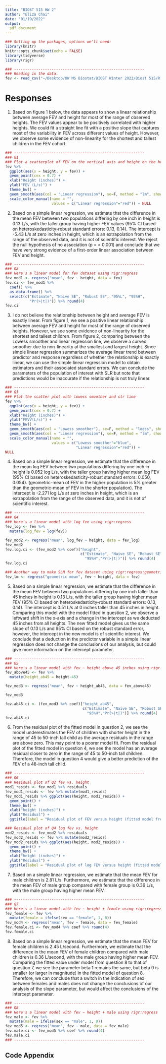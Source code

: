```yaml
---
title: "BIOST 515 HW 2"
author: "Eliza Chai"
date: "01/19/2022"
output:
  pdf_document
---
```


```r
### Setting up the packages, options we'll need:
library(knitr)
knitr::opts_chunk$set(echo = FALSE)
library(tidyverse)
library(rigr)
```

```r
### -----------------------------------------------------------
### Reading in the data. 
fev <- read_csv("~/Desktop/UW MS Biostat/BIOST Winter 2022/Biost 515/R dataset/fev.csv")
```

# Responses

1.  Based on figure 1 below, the data appears to show a linear relationship between average FEV and height for most of the range of observed heights. The FEV values appear to be positively correlated with higher heights. We could fit a straight line fit with a positive slope that captures most of the variability in FEV across different values of height. However, we observe some evidence of non-linearity for the shortest and tallest children in the FEV cohort.


```r
### -----------------------------------------------------------
### Q1
### Plot a scatterplot of FEV on the vertical axis and height on the horizontal axis
fev %>%
  ggplot(aes(x = height, y = fev)) +
  geom_point(cex = 0.7) +
  xlab("Height (inches)") +
  ylab("FEV (L/s)") +
  theme_bw() +
  geom_smooth(aes(col = "Linear regression"), se=F, method = "lm", show.legend = T) +
  scale_color_manual(name = "",
                     values = c("Linear regression"="red")) + NULL
```

2.  Based on a simple linear regression, we estimate that the difference in the mean FEV between two populations differing by one inch in height is 0.13 L/s, with the taller group having higher FEV values (95% CI based on heteroskedasticity-robust standard errors: 0.13, 0.14). The intercept is -5.43 L/s at zero inches in height, which is an extrapolation from the range of the observed data, and it is not of scientific interest. We reject the null hypothesis of no association (p = < 0.001) and conclude that we have very strong evidence of a first-order linear association between FEV and height. 


```r
### -----------------------------------------------------------
### Q2
### Here's a linear model for fev dataset using rigr:regress
fev_mod1 <- regress("mean", fev ~ height, data = fev)
fev.ci <- fev_mod1 %>% 
  coef() %>% 
  as.data.frame() %>% 
  select(c("Estimate", "Naive SE", "Robust SE", "95%L", "95%H",
           "Pr(>|t|)")) %>% round(4)
fev.ci
```

3.  I do not believe the relationship between height and average FEV is exactly linear. From figure 1, we see a positive linear relationship between average FEV and height for most of the range of observed heights. However, we see some evidence of non-linearity for the shortest and tallest children. From figure 2, comparing between the Lowess smoother and linear regression line, we observe a curved smoother due to non-linearity at the smallest and largest height. Since simple linear regression summarizes the average linear trend between predictor and response regardless of whether the relationship is exactly linear, we can use the simple linear regression model to obtain estimators and their associated standard errors. We can conclude the parameters of the population of interest with SLR but note that predictions would be inaccurate if the relationship is not truly linear. 

```r
### -----------------------------------------------------------
### Q3
### Plot the scatter plot with lowess smoother and slr line
fev %>%
  ggplot(aes(x = height, y = fev)) +
  geom_point(cex = 0.7) +
  xlab("Height (inches)") +
  ylab("FEVV(L/s)") +
  theme_bw() +
  geom_smooth(aes(col = "Lowess smoother"), se=F, method = "loess", show.legend=T)+
  geom_smooth(aes(col = "Linear regression"), se=F, method = "lm", show.legend = T) +
  scale_color_manual(name = "",
                     values = c("Lowess smoother"="blue",
                                "Linear regression"="red")) +
NULL
```

4.  Based on a simple linear regression, we estimate that the difference in the mean log FEV between two populations differing by one inch in height is 0.052 log L/s, with the taller group having higher mean log FEV (95% CI based on heteroskedasticity-robust standard errors: 0.050, 0.054). (geometric-mean of FEV in the higher population is 5% greater than the geometric-mean of FEV in the shorter population). The intercept is -2.271 log L/s at zero inches in height, which is an extrapolation from the range of the observed data, and it is not of scientific interest. 

```r
### -----------------------------------------------------------
### Q4
### Here's a linear model with log fev using rigr:regress
fev_log <- fev %>% 
  mutate(log_fev = log(fev))

fev_mod2 <- regress("mean", log_fev ~ height, data = fev_log)
fev_mod2
fev.log.ci <- (fev_mod2 %>% coef)["height", 
                                  c("Estimate", "Naive SE", "Robust SE", "95%L",
                                    "95%H","Pr(>|t|)")] %>% round(4)
fev.log.ci

### Another way to make SLM for fev dataset using rigr:regress:geometric mean
fev_lm <- regress("geometric mean", fev ~ height, data = fev)
```

5.  Based on a simple linear regression, we estimate that the difference in the mean FEV between two populations differing by one inch taller than 45 inches in height is 0.13 L/s, with the taller group having higher mean FEV (95% CI based on heteroskedasticity-robust standard errors: 0.13, 0.14). The intercept is 0.51 L/s at 0 inches taller than 45 inches in height. Comparing this model with the model fitted in question 2, we observe a leftward shift in the x-axis and a change in the intercept as we deducted 45 inches from all heights. The new fitted model gives us the same slope of 0.13 L/s and 95% CI based on the robust standard error, however, the intercept in the new model is of scientific interest. We conclude that a deduction in the predictor variable in a simple linear regression does not change the conclusions of our analysis, but could give more information on the intercept parameter.


```r
### -----------------------------------------------------------
### Q5
### Here's a linear model with fev ~ height above 45 inches using rigr:regress
fev_above45 <- fev %>% 
  mutate(height_ab45 = height-45)

fev_mod3 <- regress("mean", fev ~ height_ab45, data = fev_above45)

fev_mod3

fev.ab45.ci <- (fev_mod3 %>% coef)["height_ab45", 
                                   c("Estimate", "Naive SE", "Robust SE", "95%L", 
                                     "95%H","Pr(>|t|)")] %>% round(4)
fev.ab45.ci
```

6.  From the residual plot of the fitted model in question 2, we see the model underestimates the FEV of children with shorter height in the range of 45 to 50-inch tall child as the average residuals in the range are above zero.  This may point to a poorer model fit. From the residual plot of the fitted model in question 4, we see the model has an average residual closer to zero in the range of 45 to 50-inch tall children. Therefore, the model in question 4 would give a better prediction of the FEV of a 48-inch tall child.

```r
### -----------------------------------------------------------
### Q6
### Residual plot of Q2 fev vs. height 
mod1_resids <- fev_mod1 %>% residuals
fev_mod1_resids <- fev %>% mutate(mod1_resids)
fev_mod1_resids %>% ggplot(aes(height, mod1_resids)) +
  geom_point() +
  theme_bw() +
  xlab("height (inches)") +
  ylab("Residual") +
  ggtitle(label = "Residual plot of FEV versus height (fitted model from Q2)")

### Residual plot of Q4 log fev vs. height 
mod2_resids <- fev_mod2 %>% residuals
fev_mod2_resids <- fev %>% mutate(mod2_resids)
fev_mod2_resids %>% ggplot(aes(height, mod2_resids)) +
  geom_point() +
  theme_bw() +
  xlab("height (inches)") +
  ylab("Residual") +
  ggtitle(label = "Residual plot of log FEV versus height (fitted model from Q4)")
```

7.  Based on a simple linear regression, we estimate that the mean FEV for male children is 2.81 L/s. Furthermore, we estimate that the difference in the mean FEV of male group compared with female group is 0.36 L/s, with the male group having higher mean FEV. 

```r
### -----------------------------------------------------------
### Q7
### Here's a linear model with fev ~ height + female using rigr:regress
fev_female <- fev %>% 
  mutate(female = ifelse(sex == "female", 1, 0))
fev_mod4 <- regress("mean", fev ~ female, data = fev_female)
fev.female.ci <- fev_mod4 %>% coef %>% round(4)
fev.female.ci
```

8.  Based on a simple linear regression, we estimate that the mean FEV for female children is 2.45 L/second. Furthermore, we estimate that the difference in the mean FEV of female children compared with male children is 0.36 L/second, with the male group having higher mean FEV. 
Comparing the fitted value under model from question 8 to that of question 7, we see the parameter beta 1 remains the same, but beta 0 is smaller (or larger in magnitude) in the fitted model of question 8. Therefore, we can conclude that a switch in the indication of sex between females and males does not change the conclusions of our analysis of the slope parameter, but would affect the conclusions of the intercept parameter.  


```r
### -----------------------------------------------------------
### Q8
### Here's a linear model with fev ~ height + male using rigr:regress
fev_male <- fev %>% 
  mutate(male = ifelse(sex == "male", 1, 0))
fev_mod5 <- regress("mean", fev ~ male, data = fev_male)
fev.male.ci <- fev_mod5 %>% coef %>% round(4)
fev.male.ci
### -----------------------------------------------------------
```

\pagebreak

## Code Appendix

```r
```

